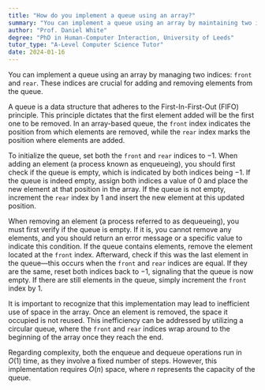 ```yaml
---
title: "How do you implement a queue using an array?"
summary: "You can implement a queue using an array by maintaining two indices, front and rear, to add and remove elements."
author: "Prof. Daniel White"
degree: "PhD in Human-Computer Interaction, University of Leeds"
tutor_type: "A-Level Computer Science Tutor"
date: 2024-01-16
---
```


You can implement a queue using an array by managing two indices: `front` and `rear`. These indices are crucial for adding and removing elements from the queue.

A queue is a data structure that adheres to the First-In-First-Out (FIFO) principle. This principle dictates that the first element added will be the first one to be removed. In an array-based queue, the `front` index indicates the position from which elements are removed, while the `rear` index marks the position where elements are added.

To initialize the queue, set both the `front` and `rear` indices to $-1$. When adding an element (a process known as enqueueing), you should first check if the queue is empty, which is indicated by both indices being $-1$. If the queue is indeed empty, assign both indices a value of $0$ and place the new element at that position in the array. If the queue is not empty, increment the `rear` index by $1$ and insert the new element at this updated position.

When removing an element (a process referred to as dequeueing), you must first verify if the queue is empty. If it is, you cannot remove any elements, and you should return an error message or a specific value to indicate this condition. If the queue contains elements, remove the element located at the `front` index. Afterward, check if this was the last element in the queue—this occurs when the `front` and `rear` indices are equal. If they are the same, reset both indices back to $-1$, signaling that the queue is now empty. If there are still elements in the queue, simply increment the `front` index by $1$.

It is important to recognize that this implementation may lead to inefficient use of space in the array. Once an element is removed, the space it occupied is not reused. This inefficiency can be addressed by utilizing a circular queue, where the `front` and `rear` indices wrap around to the beginning of the array once they reach the end.

Regarding complexity, both the enqueue and dequeue operations run in $O(1)$ time, as they involve a fixed number of steps. However, this implementation requires $O(n)$ space, where $n$ represents the capacity of the queue.
    